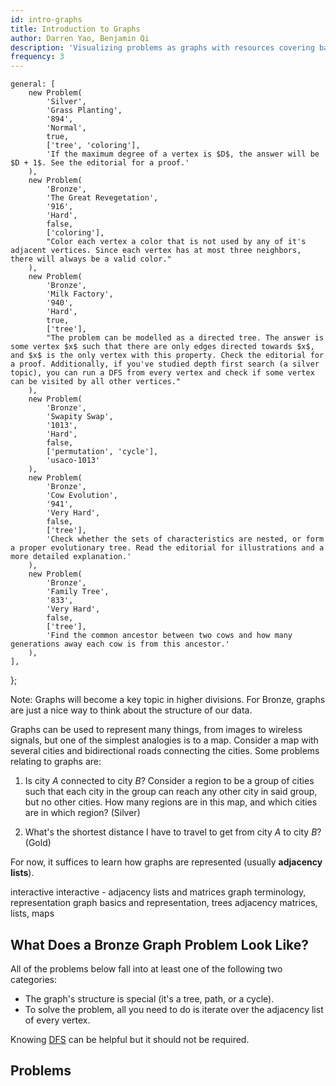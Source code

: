 ```yaml
---
id: intro-graphs
title: Introduction to Graphs
author: Darren Yao, Benjamin Qi
description: 'Visualizing problems as graphs with resources covering basic terminology.'
frequency: 3
---
```




	general: [
		new Problem(
			'Silver',
			'Grass Planting',
			'894',
			'Normal',
			true,
			['tree', 'coloring'],
			'If the maximum degree of a vertex is $D$, the answer will be $D + 1$. See the editorial for a proof.'
		),
		new Problem(
			'Bronze',
			'The Great Revegetation',
			'916',
			'Hard',
			false,
			['coloring'],
			"Color each vertex a color that is not used by any of it's adjacent vertices. Since each vertex has at most three neighbors, there will always be a valid color."
		),
		new Problem(
			'Bronze',
			'Milk Factory',
			'940',
			'Hard',
			true,
			['tree'],
			"The problem can be modelled as a directed tree. The answer is some vertex $x$ such that there are only edges directed towards $x$, and $x$ is the only vertex with this property. Check the editorial for a proof. Additionally, if you've studied depth first search (a silver topic), you can run a DFS from every vertex and check if some vertex can be visited by all other vertices."
		),
		new Problem(
			'Bronze',
			'Swapity Swap',
			'1013',
			'Hard',
			false,
			['permutation', 'cycle'],
			'usaco-1013'
		),
		new Problem(
			'Bronze',
			'Cow Evolution',
			'941',
			'Very Hard',
			false,
			['tree'],
			'Check whether the sets of characteristics are nested, or form a proper evolutionary tree. Read the editorial for illustrations and a more detailed explanation.'
		),
		new Problem(
			'Bronze',
			'Family Tree',
			'833',
			'Very Hard',
			false,
			['tree'],
			'Find the common ancestor between two cows and how many generations away each cow is from this ancestor.'
		),
	],
};

Note: Graphs will become a key topic in higher divisions. For Bronze, graphs are just a nice way to think about the structure of our data.

Graphs can be used to represent many things, from images to wireless signals, but one of the simplest analogies is to a map. Consider a map with several cities and bidirectional roads connecting the cities. Some problems relating to graphs are:

1.  Is city $A$ connected to city $B$? Consider a region to be a group of cities such that each city in the group can reach any other city in said group, but no other cities. How many regions are in this map, and which cities are in which region? (Silver)

2.  What's the shortest distance I have to travel to get from city $A$ to city $B$? (Gold)

For now, it suffices to learn how graphs are represented (usually **adjacency lists**).

<Resources>
	<Resource
		source="CSA"
		title="Introduction to Graphs"
		url="introduction_to_graphs"
		starred
	>
		interactive
	</Resource>
	<Resource
		source="CSA"
		title="Graph Representations"
		url="graph_representation"
		starred
	>
		interactive - adjacency lists and matrices
	</Resource>
	<Resource source="CPH" title="11 - Basics of Graphs" starred>
		graph terminology, representation
	</Resource>
	<Resource source="IUSACO" title="10.1 to 10.3 - Graph Theory">
		graph basics and representation, trees
	</Resource>
	<Resource source="PAPS" title="6.4 - Graphs">
		adjacency matrices, lists, maps
	</Resource>
</Resources>

<!-- <Resource
	source="TC"
	title="Intro to Graphs Section 1"
	url="introduction-to-graphs-and-their-data-structures-section-1"
></Resource> -->

## What Does a Bronze Graph Problem Look Like?

All of the problems below fall into at least one of the following two categories:

- The graph's structure is special (it's a tree, path, or a cycle).
- To solve the problem, all you need to do is iterate over the adjacency list of every vertex.

Knowing [DFS](/silver/dfs) can be helpful but it should not be required.

## Problems

<Problems problems={problems.general} />
